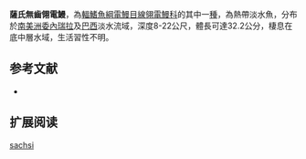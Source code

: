 {{Speciesbox
| name = 薩氏無齒翎電鰻
| image = 
| image_caption = 
| image_width = 250px
| status = NE
| status_system = IUCN3.1
| genus = Adontosternarchus
| species = sachsi
| authority = [[Peters|Peters]], 1877
| synonyms = *''Sternarchus sachsi'',Peters, 1877
}}
'''薩氏無齒翎電鰻'''，為[[輻鰭魚綱|輻鰭魚綱]][[電鰻目|電鰻目]][[線翎電鰻科|線翎電鰻科]]的其中一[[種|種]]，為熱帶淡水魚，分布於[[南美洲|南美洲]][[委內瑞拉|委內瑞拉]]及[[巴西|巴西]]淡水流域，深度8-22公尺，體長可達32.2公分，棲息在底中層水域，生活習性不明。

==参考文献==
*{{FishBase_species|genus=Adontosternarchus|species=sachsi|year=2015|month=9}}

== 扩展阅读 ==
{{refbegin}}
{{wikispecies-inline|Adontosternarchus sachsi|薩氏無齒翎電鰻}}
{{refend}}
{{Taxonbar|from=Q7574330}}

[[Category:無齒翎電鰻屬|sachsi]]